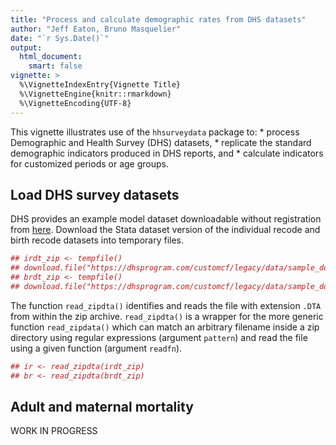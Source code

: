 ```yaml
---
title: "Process and calculate demographic rates from DHS datasets"
author: "Jeff Eaton, Bruno Masquelier"
date: "`r Sys.Date()`"
output:
  html_document: 
    smart: false
vignette: >
  %\VignetteIndexEntry{Vignette Title}
  %\VignetteEngine{knitr::rmarkdown}
  %\VignetteEncoding{UTF-8}
---
```


This vignette illustrates use of the `hhsurveydata` package to:
* process Demographic and Health Survey (DHS) datasets,
* replicate the standard demographic indicators produced in DHS reports, and
* calculate indicators for customized periods or age groups.

## Load DHS survey datasets

DHS provides an example model dataset downloadable without registration from [here](https://dhsprogram.com/data/download-model-datasets.cfm). Download the Stata dataset version of the individual recode and birth recode datasets into temporary files.

```r
## irdt_zip <- tempfile()
## download.file("https://dhsprogram.com/customcf/legacy/data/sample_download_dataset.cfm?Filename=ZZIR62DT.ZIP&Tp=1&Ctry_Code=zz&survey_id=0&doctype=dhs", irdt_zip)
## brdt_zip <- tempfile()
## download.file("https://dhsprogram.com/customcf/legacy/data/sample_download_dataset.cfm?Filename=ZZBR62DT.ZIP&Tp=1&Ctry_Code=zz&survey_id=0&doctype=dhs", brdt_zip)
```

The function `read_zipdta()` identifies and reads the file with extension `.DTA` from within the zip archive. `read_zipdta()` is a wrapper for the more generic function `read_zipdata()` which can match an arbitrary filename inside a zip directory using regular expressions (argument `pattern`) and read the file using a given function (argument `readfn`).

```r
## ir <- read_zipdta(irdt_zip)
## br <- read_zipdta(brdt_zip)
```

## Adult and maternal mortality

WORK IN PROGRESS
